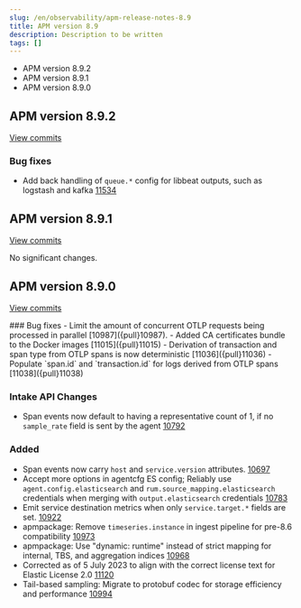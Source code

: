 ```yaml
---
slug: /en/observability/apm-release-notes-8.9
title: APM version 8.9
description: Description to be written
tags: []
---
```


<div id="apm-release-notes-8.9"></div>

* <DocLink slug="/en/observability/apm-release-notes-8.9" section="apm-version-892">APM version 8.9.2</DocLink>
* <DocLink slug="/en/observability/apm-release-notes-8.9" section="apm-version-891">APM version 8.9.1</DocLink>
* <DocLink slug="/en/observability/apm-release-notes-8.9" section="apm-version-890">APM version 8.9.0</DocLink>

<div id="apm-release-notes-8.9.2"></div>

## APM version 8.9.2

[View commits](https://github.com/elastic/apm-server/compare/v8.9.1\...v8.9.2)

<div id="bug_fixes"></div>

### Bug fixes
- Add back handling of `queue.*` config for libbeat outputs, such as logstash and kafka [11534]({pull}11534)

<div id="apm-release-notes-8.9.1"></div>

## APM version 8.9.1

[View commits](https://github.com/elastic/apm-server/compare/v8.9.0\...v8.9.1)

No significant changes.

<div id="apm-release-notes-8.9.0"></div>

## APM version 8.9.0

[View commits](https://github.com/elastic/apm-server/compare/v8.8.2\...v8.9.0)

<div id="bug_fixes"></div>
### Bug fixes
- Limit the amount of concurrent OTLP requests being processed in parallel [10987]({pull}10987).
- Added CA certificates bundle to the Docker images [11015]({pull}11015)
- Derivation of transaction and span type from OTLP spans is now deterministic [11036]({pull}11036)
- Populate `span.id` and `transaction.id` for logs derived from OTLP spans [11038]({pull}11038)

<div id="intake_api_changes"></div>

### Intake API Changes
- Span events now default to having a representative count of 1, if no `sample_rate` field is sent by the agent [10792]({pull}10792)

<div id="added"></div>

### Added
- Span events now carry `host` and `service.version` attributes. [10697]({pull}10697)
- Accept more options in agentcfg ES config; Reliably use `agent.config.elasticsearch` and `rum.source_mapping.elasticsearch` credentials when merging with `output.elasticsearch` credentials [10783]({pull}10783)
- Emit service destination metrics when only `service.target.*` fields are set. [10922]({pull}10922)
- apmpackage: Remove `timeseries.instance` in ingest pipeline for pre-8.6 compatibility [10973]({pull}10973)
- apmpackage: Use "dynamic: runtime" instead of strict mapping for internal, TBS, and aggregation indices [10968]({pull}10968)
- Corrected as of 5 July 2023 to align with the correct license text for Elastic License 2.0 [11120]({pull}11120)
- Tail-based sampling: Migrate to protobuf codec for storage efficiency and performance [10994]({pull}10994)
